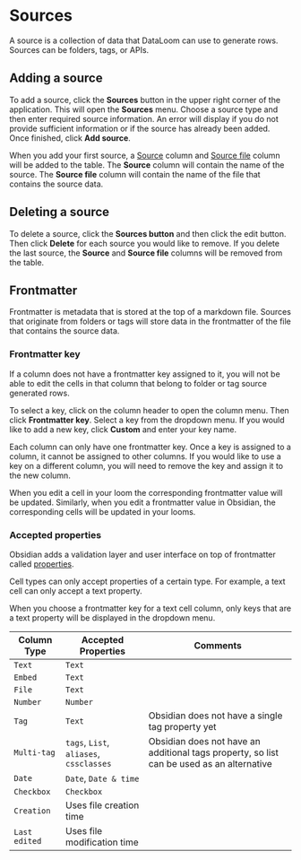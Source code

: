 
# Sources

A source is a collection of data that DataLoom can use to generate rows. Sources can be folders, tags, or APIs.

## Adding a source

To add a source, click the **Sources** button in the upper right corner of the application. This will open the **Sources** menu. Choose a source type and then enter required source information. An error will display if you do not provide sufficient information or if the source has already been added. Once finished, click **Add source**.

When you add your first source, a [Source](../../../features/table/cells/source) column and [Source file](../../../features/table/cells/source-file) column will be added to the table. The **Source** column will contain the name of the source. The **Source file** column will contain the name of the file that contains the source data.

## Deleting a source

To delete a source, click the **Sources button** and then click the edit button. Then click **Delete** for each source you would like to remove. If you delete the last source, the **Source** and **Source file** columns will be removed from the table.

## Frontmatter

Frontmatter is metadata that is stored at the top of a markdown file. Sources that originate from folders or tags will store data in the frontmatter of the file that contains the source data.

### Frontmatter key

If a column does not have a frontmatter key assigned to it, you will not be able to edit the cells in that column that belong to folder or tag source generated rows.

To select a key, click on the column header to open the column menu. Then click **Frontmatter key**. Select a key from the dropdown menu. If you would like to add a new key, click **Custom** and enter your key name.

Each column can only have one frontmatter key. Once a key is assigned to a column, it cannot be assigned to other columns. If you would like to use a key on a different column, you will need to remove the key and assign it to the new column.

When you edit a cell in your loom the corresponding frontmatter value will be updated. Similarly, when you edit a frontmatter value in Obsidian, the corresponding cells will be updated in your looms.

<VideoEmbed url="https://dataloom.b-cdn.net/folder-source.mov" />

### Accepted properties

Obsidian adds a validation layer and user interface on top of frontmatter called [properties](https://help.obsidian.md/Editing+and+formatting/Properties).

Cell types can only accept properties of a certain type. For example, a text cell can only accept a text property.

When you choose a frontmatter key for a text cell column, only keys that are a text property will be displayed in the dropdown menu.

| Column Type   | Accepted Properties                     | Comments                                                                                  |
| ------------- | --------------------------------------- | ----------------------------------------------------------------------------------------- |
| `Text`        | `Text`                                  |                                                                                           |
| `Embed`       | `Text`                                  |                                                                                           |
| `File`        | `Text`                                  |                                                                                           |
| `Number`      | `Number`                                |                                                                                           |
| `Tag`         | `Text`                                  | Obsidian does not have a single tag property yet                                          |
| `Multi-tag`   | `tags`, `List`, `aliases`, `cssclasses` | Obsidian does not have an additional tags property, so list can be used as an alternative |
| `Date`        | `Date`, `Date & time`                   |                                                                                           |
| `Checkbox`    | `Checkbox`                              |                                                                                           |
| `Creation`    | Uses file creation time                 |                                                                                           |
| `Last edited` | Uses file modification time             |
